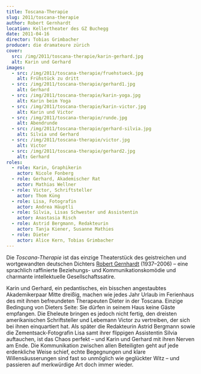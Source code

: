 ```yaml
---
title: Toscana-Therapie
slug: 2011/toscana-therapie
author: Robert Gernhardt
location: Kellertheater des GZ Buchegg
date: 2011-04-16
director: Tobias Grimbacher
producer: die dramateure zürich
cover:
  src: /img/2011/toscana-therapie/karin-gerhard.jpg
  alt: Karin und Gerhard
images:
  - src: /img/2011/toscana-therapie/fruehstueck.jpg
    alt: Frühstück zu dritt
  - src: /img/2011/toscana-therapie/gerhard1.jpg
    alt: Gerhard
  - src: /img/2011/toscana-therapie/karin-yoga.jpg
    alt: Karin beim Yoga
  - src: /img/2011/toscana-therapie/karin-victor.jpg
    alt: Karin und Victor
  - src: /img/2011/toscana-therapie/runde.jpg
    alt: Abendrunde
  - src: /img/2011/toscana-therapie/gerhard-silvia.jpg
    alt: Silvia und Gerhard
  - src: /img/2011/toscana-therapie/victor.jpg
    alt: Victor
  - src: /img/2011/toscana-therapie/gerhard2.jpg
    alt: Gerhard
roles:
  - role: Karin, Graphikerin
    actor: Nicole Fonberg
  - role: Gerhard, Akademischer Rat
    actor: Mathias Wellner
  - role: Victor, Schriftsteller
    actor: Thom Küng
  - role: Lisa, Fotografin
    actor: Andrea Häuptli
  - role: Silvia, Lisas Schwester und Assistentin
    actor: Anastasia Risch
  - role: Astrid Bergmann, Redakteurin
    actor: Tanja Kiener, Susanne Mathies
  - role: Dieter
    actor: Alice Kern, Tobias Grimbacher
---
```


Die _Toscana-Therapie_ ist das einzige Theaterstück des geistreichen und wortgewandten deutschen Dichters [Robert Gernhardt](https://de.wikipedia.org/wiki/Robert_Gernhardt) (1937–2006) &ndash; eine sprachlich raffinierte Beziehungs- und Kommunikationskomödie und charmante intellektuelle Gesellschaftssatire.

Karin und Gerhard, ein pedantisches, ein bisschen angestaubtes Akademikerpaar Mitte dreißig, machen wie jedes Jahr Urlaub im Ferienhaus des mit ihnen befreundeten Therapeuten Dieter in der Toscana. Einzige Bedingung von Dieters Seite: Sie dürfen in seinem Haus keine Gäste empfangen. Die Eheleute bringen es jedoch nicht fertig, den dreisten amerikanischen Schriftsteller und Lebemann Victor zu vertreiben, der sich bei ihnen einquartiert hat. Als später die Redakteurin Astrid Bergmann sowie die Zementsack-Fotografin Lisa samt ihrer flippigen Assistentin Silvia auftauchen, ist das Chaos perfekt &ndash; und Karin und Gerhard mit ihren Nerven am Ende. Die Kommunikation zwischen allen Beteiligten geht auf jede erdenkliche Weise schief, echte Begegnungen und klare Willensäusserungen sind fast so unmöglich wie geglückter Witz &ndash; und passieren auf merkwürdige Art doch immer wieder.
